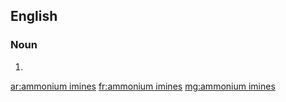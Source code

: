 ==English==

===Noun===
{{head|en|noun plural form}}

# {{plural of|ammonium imine|lang=en}}

[[ar:ammonium imines]]
[[fr:ammonium imines]]
[[mg:ammonium imines]]